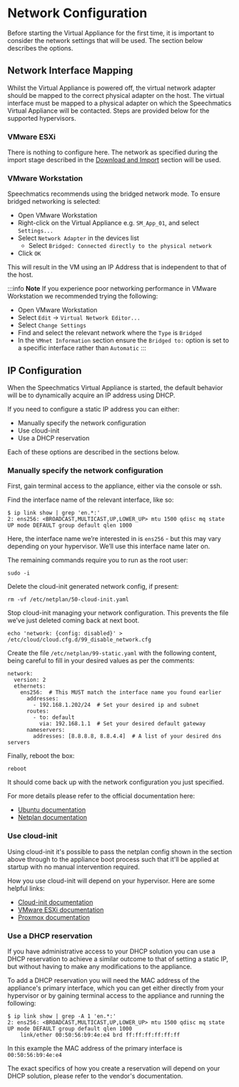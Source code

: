 # Network Configuration

Before starting the Virtual Appliance for the first time, it is important to consider the network settings that will be used. The section below describes the options.

## Network Interface Mapping

Whilst the Virtual Appliance is powered off, the virtual network adapter should be mapped to the correct physical adapter on the host. The virtual interface must be mapped to a physical adapter on which the Speechmatics Virtual Appliance will be contacted. Steps are provided below for the supported hypervisors.

### VMware ESXi

There is nothing to configure here. The network as specified during the import stage described in the [Download and Import](downloading-import.mdx) section will be used.

### VMware Workstation

Speechmatics recommends using the bridged network mode. To ensure bridged networking is selected:

- Open VMware Workstation
- Right-click on the Virtual Appliance e.g. `SM_App_01`, and select `Settings...`
- Select `Network Adapter` in the devices list
  - Select `Bridged: Connected directly to the physical network`
- Click `OK`

This will result in the VM using an IP Address that is independent to that of the host.

:::info **Note**
If you experience poor networking performance in VMware Workstation we recommended trying the following:
- Open VMware Workstation
- Select `Edit` -> `Virtual Network Editor...`
- Select `Change Settings`
- Find and select the relevant network where the `Type` is `Bridged`
- In the `VMnet Information` section ensure the `Bridged to:` option is set to a specific interface rather than `Automatic`
:::

## IP Configuration

When the Speechmatics Virtual Appliance is started, the default behavior will be to dynamically acquire an IP address using DHCP.

If you need to configure a static IP address you can either:

- Manually specify the network configuration
- Use cloud-init
- Use a DHCP reservation

Each of these options are described in the sections below.

### Manually specify the network configuration

First, gain terminal access to the appliance, either via the console or ssh.

Find the interface name of the relevant interface, like so:

```
$ ip link show | grep 'en.*:'
2: ens256: <BROADCAST,MULTICAST,UP,LOWER_UP> mtu 1500 qdisc mq state UP mode DEFAULT group default qlen 1000
```

Here, the interface name we’re interested in is `ens256` - but this may vary depending on your hypervisor. We’ll use this interface name later on.

The remaining commands require you to run as the root user:

```
sudo -i
```

Delete the cloud-init generated network config, if present:

```
rm -vf /etc/netplan/50-cloud-init.yaml
```

Stop cloud-init managing your network configuration. This prevents the file we’ve just deleted coming back at next boot.

```
echo 'network: {config: disabled}' > /etc/cloud/cloud.cfg.d/99_disable_network.cfg
```

Create the file `/etc/netplan/99-static.yaml` with the following content, being careful to fill in your desired values as per the comments:

```
network:
  version: 2
  ethernets:
    ens256:  # This MUST match the interface name you found earlier
      addresses:
        - 192.168.1.202/24  # Set your desired ip and subnet
      routes:
        - to: default
          via: 192.168.1.1  # Set your desired default gateway
      nameservers:
        addresses: [8.8.8.8, 8.8.4.4]  # A list of your desired dns servers
```

Finally, reboot the box:

```
reboot
```

It should come back up with the network configuration you just specified.

For more details please refer to the official documentation here:

- [Ubuntu documentation](https://ubuntu.com/server/docs/configuring-networks)
- [Netplan documentation](https://netplan.readthedocs.io/en/latest/netplan-yaml/)

### Use cloud-init

Using cloud-init it's possible to pass the netplan config shown in the section above through to the appliance boot process such that it'll be applied at startup with no manual intervention required.

How you use cloud-init will depend on your hypervisor. Here are some helpful links:

- [Cloud-init documentation](https://cloudinit.readthedocs.io/en/latest/reference/network-config-format-v2.html)
- [VMware ESXi documentation](https://knowledge.broadcom.com/external/article/311895/how-to-customize-virtual-machine-using-c.html)
- [Proxmox documentation](https://pve.proxmox.com/wiki/Cloud-Init_Support)

### Use a DHCP reservation

If you have administrative access to your DHCP solution you can use a DHCP reservation to achieve a similar outcome to that of setting a static IP, but without having to make any modifications to the appliance.

To add a DHCP reservation you will need the MAC address of the appliance's primary interface, which you can get either directly from your hypervisor or by gaining terminal access to the appliance and running the following:

```
$ ip link show | grep -A 1 'en.*:'
2: ens256: <BROADCAST,MULTICAST,UP,LOWER_UP> mtu 1500 qdisc mq state UP mode DEFAULT group default qlen 1000
    link/ether 00:50:56:b9:4e:e4 brd ff:ff:ff:ff:ff:ff
```

In this example the MAC address of the primary interface is `00:50:56:b9:4e:e4`

The exact specifics of how you create a reservation will depend on your DHCP solution, please refer to the vendor's documentation.

